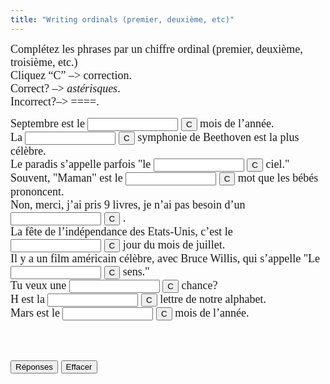 ```yaml
---
title: "Writing ordinals (premier, deuxième, etc)"
---
```

<p align=left><font face="Garamond" size="4">Complétez les phrases par un 
        chiffre ordinal (premier, deuxième, troisième, etc.)<br>
        Cliquez "C" --&gt; correction.<br>
        Correct? --&gt; *astérisques*. <br>
        Incorrect?--&gt; ====.</font></p>

 <form action="" method=post>
              <font face="Garamond" size="4"> Septembre est le 
              <input size=15 name=item1>
              <input onClick="dasher(form.item1, 'neuvième')" type=button value=C name=Button>
              mois de l'année.<br>
              La 
              <input size=15 name=item2>
              <input onClick="dasher(form.item2, 'cinquième')" type=button value=C name=Button>
              symphonie de Beethoven est la plus célèbre.<br>
              Le paradis s'appelle parfois &quot;le 
              <input size=15 name=item3>
              <input onClick="dasher(form.item3, 'septième')" type=button value=C name=Button>
              ciel.&quot;<br>
              Souvent, &quot;Maman&quot; est le 
              <input size=15 name=item4>
              <input onClick="dasher(form.item4, 'premier')" type=button value=C name=Button>
              mot que les bébés prononcent.<br>
              Non, merci, j'ai pris 9 livres, je n'ai pas besoin d'un 
              <input size=15 name=item5>
              <input onClick="dasher(form.item5, 'dixième')" type=button value=C name=Button>
              .<br>
              La fête de l'indépendance des Etats-Unis, c'est le 
              <input size=15 name=item6>
              <input onClick="dasher(form.item6, 'quatrième')" type=button value=C name=Button>
              jour du mois de juillet.<br>
              Il y a un film américain célèbre, avec Bruce Willis, qui s'appelle 
              &quot;Le 
              <input size=15 name=item7>
              <input onClick="dasher(form.item7, 'sixième')" type=button value=C name=Button>
              sens.&quot;<br>
              Tu veux une 
              <input size=15 name=item8>
              <input onClick="dasher(form.item8, 'deuxième')" type=button value=C name=Button>
              chance?<br>
              H est la 
              <input size=15 name=item9>
              <input onClick="dasher(form.item9, 'huitième')" type=button value=C name=Button>
              lettre de notre alphabet.<br>
              Mars est le 
              <input size=15 name=item10>
              <input onClick="dasher(form.item10, 'troisième')" type=button value=C name=Button>
              mois de l'année.<br>
              <br>
              <br>
              <br>
              <input onClick="form.item1.value='neuvième';form.item2.value='cinquième';form.item3.value='septième';form.item4.value='premier';form.item5.value='dixième';form.item6.value='quatrième';form.item7.value='sixième';form.item8.value='deuxième';form.item9.value='huitième';form.item10.value='troisième';" type=button value="Réponses" name=Button>
              <input onClick="form.item1.value='';form.item2.value='';form.item3.value='';form.item4.value='';form.item5.value='';form.item6.value='';form.item7.value='';form.item8.value='';form.item9.value='';form.item10.value='';" type=button value="Effacer" name=Button>
              </font> 
            </form>

<SCRIPT Language="JavaScript">
//  This code is based on George Mitrevski's original CLOZE code.  
//  Dennie Hoopingarner modified it to provide more detailed feedback about the user's responses, 
//  in a manner similar to the Dasher program.
//  You are welcome to use and modify this code, but please give credit where credit is due. 
//  Dennie Hoopingarner, Michigan State University  hooping4@msu.edu
//  Content by: Alison Murray Levine, University of Virginia, alevine@virginia.edu, 
function dasher(Student, Correct) {
var studentAnswer = Student.value;
var correctAnswer = Correct;
result = ""
for (var c = 0; c< correctAnswer.length; c ++) {
	var CorrectX = correctAnswer.charAt(c);
	var StudentX = studentAnswer.charAt(c);
	if (CorrectX == StudentX) {
	result = result + CorrectX;
	}
	else {
	result = result +  "=";
	}
}
Student.value = result;
    if (studentAnswer == correctAnswer){
    Student.value = "*" + studentAnswer + "*";
    }
}

<!-- done hiding --></SCRIPT>